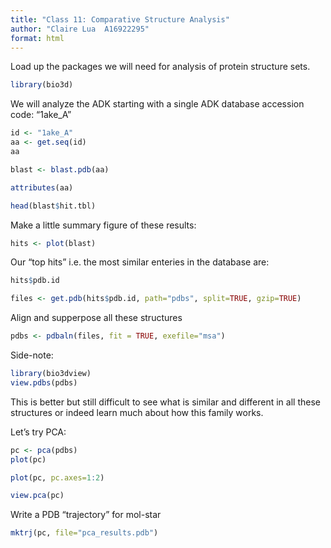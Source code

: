 ```yaml
---
title: "Class 11: Comparative Structure Analysis"
author: "Claire Lua  A16922295"
format: html
---
```


Load up the packages we will need for analysis of protein structure sets.
```r
library(bio3d)
```

We will analyze the ADK starting with a single ADK database accession code: "1ake_A"

```r
id <- "1ake_A"
aa <- get.seq(id)
aa
```

```r
blast <- blast.pdb(aa)
```
```r
attributes(aa)
```
```r
head(blast$hit.tbl)
```

Make a little summary figure of these results:

```r
hits <- plot(blast)
```

Our "top hits" i.e. the most similar enteries in the database are:

```r
hits$pdb.id
```

```r
files <- get.pdb(hits$pdb.id, path="pdbs", split=TRUE, gzip=TRUE)
```
Align and supperpose all these structures

```r
pdbs <- pdbaln(files, fit = TRUE, exefile="msa")
```

Side-note:
```r
library(bio3dview)
view.pdbs(pdbs)
```

This is better but still difficult to see what is similar and different in all these structures or indeed learn much about how this family works.

Let's try PCA:

```r
pc <- pca(pdbs)
plot(pc)
```

```r
plot(pc, pc.axes=1:2)
```

```r
view.pca(pc)
```

Write a PDB "trajectory" for mol-star

```r
mktrj(pc, file="pca_results.pdb")
```











